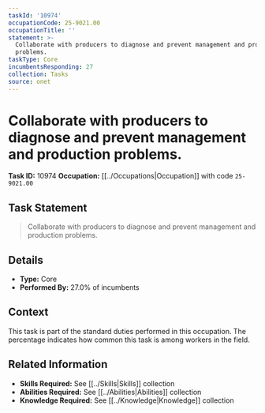 ```yaml
---
taskId: '10974'
occupationCode: 25-9021.00
occupationTitle: ''
statement: >-
  Collaborate with producers to diagnose and prevent management and production
  problems.
taskType: Core
incumbentsResponding: 27
collection: Tasks
source: onet
---
```

# Collaborate with producers to diagnose and prevent management and production problems.

**Task ID:** 10974
**Occupation:** [[../Occupations|Occupation]] with code `25-9021.00`

## Task Statement

> Collaborate with producers to diagnose and prevent management and production problems.

## Details

- **Type:** Core
- **Performed By:** 27.0% of incumbents

## Context

This task is part of the standard duties performed in this occupation. The percentage indicates how common this task is among workers in the field.

## Related Information

- **Skills Required:** See [[../Skills|Skills]] collection
- **Abilities Required:** See [[../Abilities|Abilities]] collection
- **Knowledge Required:** See [[../Knowledge|Knowledge]] collection

